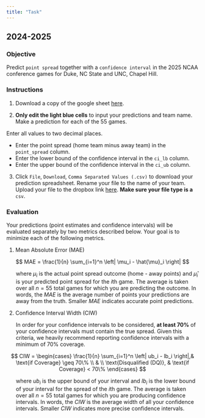 ```yaml
---
title: "Task"
---
```


## 2024-2025

### Objective

Predict `point spread` together with a `confidence interval` in the 2025 NCAA conference games for Duke, NC State and UNC, Chapel Hill.

### Instructions

1.  Download a copy of the google sheet [here](https://docs.google.com/spreadsheets/d/1MoSm6rSKa4zIemlunDs1O6m77oSbXa2klaqFYWPLOxc/edit?usp=sharing).

2.  **Only edit the light blue cells** to input your predictions and team name. Make a prediction for each of the 55 games.

::: callout-important
Enter all values to two decimal places.

-   Enter the point spread (home team minus away team) in the `point_spread` column.
-   Enter the lower bound of the confidence interval in the `ci_lb` column.
-   Enter the upper bound of the confidence interval in the `ci_ub` column.
:::

3.  Click `File`, `Download`, `Comma Separated Values (.csv)` to download your prediction spreadsheet. Rename your file to the name of your team. Upload your file to the dropbox link [here](https://www.dropbox.com/request/3rRzJVPdjfrjywYuXSm0). **Make sure your file type is a** `csv`.

### Evaluation

Your predictions (point estimates and confidence intervals) will be evaluated separately by two metrics described below. Your goal is to minimize each of the following metrics.

1.  Mean Absolute Error (MAE)

$$
MAE = \frac{1}{n} \sum_{i=1}^n \left| \mu_i - \hat{\mu}_i \right|
$$

<p style="margin-left: 25px;">
where $\mu_i$ is the actual point spread outcome (home - away points) and $\hat{\mu}_i$ is your predicted point spread for the $i$th game. The average is taken over all $n = 55$ total games for which you are predicting the outcome. In words, the $MAE$ is the average number of points your predictions are away from the truth. Smaller $MAE$ indicates accurate point predictions.
</p>

2.  Confidence Interval Width (CIW)

<p style="margin-left: 25px;">
In order for your confidence intervals to be considered, **at least 70%** of your confidence intervals must contain the true spread. Given this criteria, we heavily recommend reporting confidence intervals with a minimum of 70% coverage.
</p>

$$
CIW = \begin{cases}
    \frac{1}{n} \sum_{i=1}^n \left| ub_i - lb_i \right|,& \text{if Coverage} \geq 70\% \\
    & \\
    \text{Disqualified (DQ)},              & \text{if Coverage} < 70\%
\end{cases}
$$ 
<p style="margin-left: 25px;">
where $ub_i$ is the upper bound of your interval and $lb_i$ is the lower bound of your interval for the spread of the $i$th game. The average is taken over all $n = 55$ total games for which you are producing confidence intervals. In words, the $CIW$ is the average width of all your confidence intervals. Smaller $CIW$ indicates more precise confidence intervals.
</p>